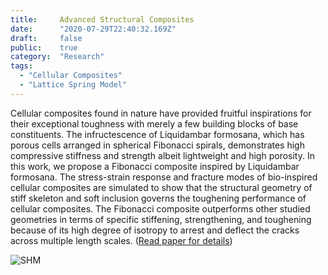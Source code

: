 ```yaml
---
title:     Advanced Structural Composites
date:      "2020-07-29T22:40:32.169Z"
draft:     false
public:    true
category:  "Research"
tags:
  - "Cellular Composites"
  - "Lattice Spring Model"
---
```



Cellular composites found in nature have provided fruitful inspirations for their exceptional
toughness with merely a few building blocks of base constituents. The infructescence of
Liquidambar formosana, which has porous cells arranged in spherical Fibonacci spirals,
demonstrates high compressive stiffness and strength albeit lightweight and high porosity.
In this work, we propose a Fibonacci composite inspired by Liquidambar formosana. The
stress-strain response and fracture modes of bio-inspired cellular composites are simulated to
show that the structural geometry of stiff skeleton and soft inclusion governs the toughening
performance of cellular composites. The Fibonacci composite outperforms other studied
geometries in terms of specific stiffening, strengthening, and toughening because of its high
degree of isotropy to arrest and deflect the cracks across multiple length scales. ([Read paper for details](https://github.com/Chiang-Yuan/Portfolio/raw/master/content/publication/BioMGI_preprint_CS.pdf))


![SHM](../research/lf.jpg)
